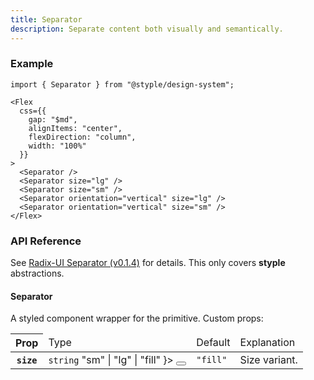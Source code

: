 ```yaml
---
title: Separator
description: Separate content both visually and semantically.
---
```


### Example

<Preview>
  <Flex
    css={{
      gap: "$md",
      alignItems: "center",
      flexDirection: "column",
      width: "100%"
    }}
  >
    <Separator />
    <Separator size="lg" />
    <Separator size="sm" />
    <Separator orientation="vertical" size="lg" />
    <Separator orientation="vertical" size="sm" />
  </Flex>
</Preview>

```tsx outline=true
import { Separator } from "@styple/design-system";

<Flex
  css={{
    gap: "$md",
    alignItems: "center",
    flexDirection: "column",
    width: "100%"
  }}
>
  <Separator />
  <Separator size="lg" />
  <Separator size="sm" />
  <Separator orientation="vertical" size="lg" />
  <Separator orientation="vertical" size="sm" />
</Flex>
```

### API Reference

See [Radix-UI Separator (v0.1.4)](https://www.radix-ui.com/docs/primitives/components/separator) for details. This only covers **styple** abstractions.

#### Separator

A styled component wrapper for the primitive. Custom props:

<Table>
  <Thead>
    <Tr>
      <Th>Prop</Th>
      <Td>Type</Td>
      <Td>Default</Td>
      <Td>Explanation</Td>
    </Tr>
  </Thead>
  <Tbody>
    <Tr>
      <Th>
        <Code>size</Code>
      </Th>
      <Td>
        <Code color="normal">string</Code>
        <Popover content={
          <Code color="normal">"sm" | "lg" | "fill"</Code>
        }>
          <Button highlight size="circle" aria-label="Expanded prop type toggle" css={{
            size: "24px",
            p: 0,
            ml: "$xs",
            lineHeight: 0
          }}><Info size={16} style={{ verticalAlign: "middle" }} /></Button>
        </Popover>
      </Td>
      <Td><Code color="normal">"fill"</Code></Td>
      <Td><Text>Size variant.</Text></Td>
    </Tr>
  </Tbody>
</Table>
